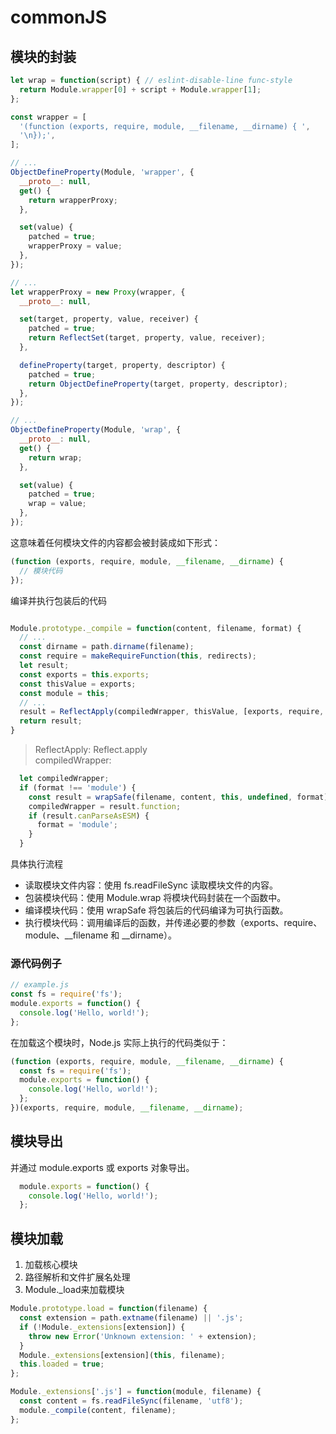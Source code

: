 # commonJS
## 模块的封装
``` javascript
let wrap = function(script) { // eslint-disable-line func-style
  return Module.wrapper[0] + script + Module.wrapper[1];
};

const wrapper = [
  '(function (exports, require, module, __filename, __dirname) { ',
  '\n});',
];

// ...
ObjectDefineProperty(Module, 'wrapper', {
  __proto__: null,
  get() {
    return wrapperProxy;
  },

  set(value) {
    patched = true;
    wrapperProxy = value;
  },
});

// ...
let wrapperProxy = new Proxy(wrapper, {
  __proto__: null,

  set(target, property, value, receiver) {
    patched = true;
    return ReflectSet(target, property, value, receiver);
  },

  defineProperty(target, property, descriptor) {
    patched = true;
    return ObjectDefineProperty(target, property, descriptor);
  },
});

// ...
ObjectDefineProperty(Module, 'wrap', {
  __proto__: null,
  get() {
    return wrap;
  },

  set(value) {
    patched = true;
    wrap = value;
  },
});
```
这意味着任何模块文件的内容都会被封装成如下形式：
``` javascript
(function (exports, require, module, __filename, __dirname) {
  // 模块代码
});
```
编译并执行包装后的代码
``` javascript

Module.prototype._compile = function(content, filename, format) {
  // ...
  const dirname = path.dirname(filename);
  const require = makeRequireFunction(this, redirects);
  let result;
  const exports = this.exports;
  const thisValue = exports;
  const module = this;
  // ...
  result = ReflectApply(compiledWrapper, thisValue, [exports, require, module, filename, dirname]);
  return result;
}
```
> ReflectApply: Reflect.apply  
compiledWrapper: 
``` javascript
  let compiledWrapper;
  if (format !== 'module') {
    const result = wrapSafe(filename, content, this, undefined, format);
    compiledWrapper = result.function;
    if (result.canParseAsESM) {
      format = 'module';
    }
  }
```
具体执行流程  
- 读取模块文件内容：使用 fs.readFileSync 读取模块文件的内容。
- 包装模块代码：使用 Module.wrap 将模块代码封装在一个函数中。
- 编译模块代码：使用 wrapSafe 将包装后的代码编译为可执行函数。
- 执行模块代码：调用编译后的函数，并传递必要的参数（exports、require、module、__filename 和 __dirname）。

### 源代码例子
``` javascript
// example.js
const fs = require('fs');
module.exports = function() {
  console.log('Hello, world!');
};

```
在加载这个模块时，Node.js 实际上执行的代码类似于：
``` javascript
(function (exports, require, module, __filename, __dirname) {
  const fs = require('fs');
  module.exports = function() {
    console.log('Hello, world!');
  };
})(exports, require, module, __filename, __dirname);
```  
## 模块导出
并通过 module.exports 或 exports 对象导出。
``` javascript
  module.exports = function() {
    console.log('Hello, world!');
  };
```
## 模块加载
1. 加载核心模块
2. 路径解析和文件扩展名处理
3. Module._load来加载模块
``` javascript
Module.prototype.load = function(filename) {
  const extension = path.extname(filename) || '.js';
  if (!Module._extensions[extension]) {
    throw new Error('Unknown extension: ' + extension);
  }
  Module._extensions[extension](this, filename);
  this.loaded = true;
};

Module._extensions['.js'] = function(module, filename) {
  const content = fs.readFileSync(filename, 'utf8');
  module._compile(content, filename);
};
```